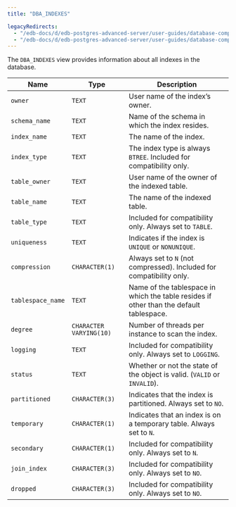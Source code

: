 ```yaml
---
title: "DBA_INDEXES"

legacyRedirects:
  - "/edb-docs/d/edb-postgres-advanced-server/user-guides/database-compatibility-for-oracle-developers-catalog-views-guide/13/dba_indexes.html"
  - "/edb-docs/d/edb-postgres-advanced-server/user-guides/database-compatibility-for-oracle-developers-catalog-views-guide/latest/dba_indexes.html"
---
```


<div id="dba_indexes" class="registered_link"></div>

The `DBA_INDEXES` view provides information about all indexes in the database.

| Name              | Type                    | Description                                                                             |
| ----------------- | ----------------------- | --------------------------------------------------------------------------------------- |
| `owner`           | `TEXT`                  | User name of the index’s owner.                                                         |
| `schema_name`     | `TEXT`                  | Name of the schema in which the index resides.                                          |
| `index_name`      | `TEXT`                  | The name of the index.                                                                  |
| `index_type`      | `TEXT`                  | The index type is always `BTREE`. Included for compatibility only.                      |
| `table_owner`     | `TEXT`                  | User name of the owner of the indexed table.                                            |
| `table_name`      | `TEXT`                  | The name of the indexed table.                                                          |
| `table_type`      | `TEXT`                  | Included for compatibility only. Always set to `TABLE`.                                 |
| `uniqueness`      | `TEXT`                  | Indicates if the index is `UNIQUE` or `NONUNIQUE`.                                      |
| `compression`     | `CHARACTER(1)`          | Always set to `N` (not compressed). Included for compatibility only.                    |
| `tablespace_name` | `TEXT`                  | Name of the tablespace in which the table resides if other than the default tablespace. |
| `degree`          | `CHARACTER VARYING(10)` | Number of threads per instance to scan the index.                                       |
| `logging`         | `TEXT`                  | Included for compatibility only. Always set to `LOGGING`.                               |
| `status`          | `TEXT`                  | Whether or not the state of the object is valid. (`VALID` or `INVALID`).                |
| `partitioned`     | `CHARACTER(3)`          | Indicates that the index is partitioned. Always set to `NO`.                            |
| `temporary`       | `CHARACTER(1)`          | Indicates that an index is on a temporary table. Always set to `N`.                     |
| `secondary`       | `CHARACTER(1)`          | Included for compatibility only. Always set to `N`.                                     |
| `join_index`      | `CHARACTER(3)`          | Included for compatibility only. Always set to `NO`.                                    |
| `dropped`         | `CHARACTER(3)`          | Included for compatibility only. Always set to `NO`.                                    |
